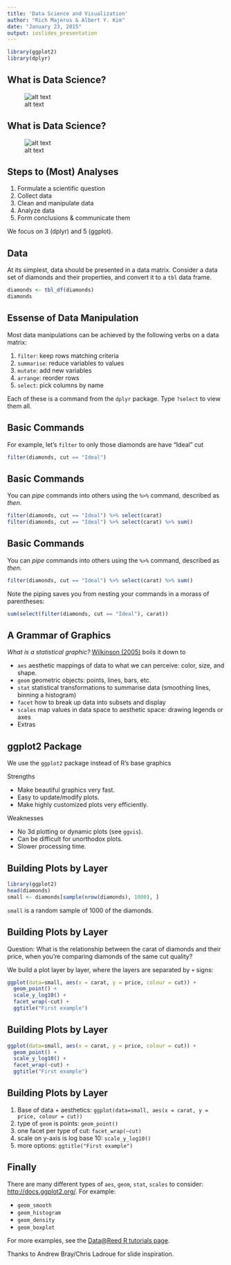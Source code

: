 ```yaml
---
title: 'Data Science and Visualization'
author: "Rich Majerus & Albert Y. Kim"
date: "January 23, 2015"
output: ioslides_presentation
---
```


```r
library(ggplot2)
library(dplyr)
```

## What is Data Science?
![alt text](figures/data_science_1.png)

## What is Data Science?
![alt text](figures/data_science_2.png)


## Steps to (Most) Analyses

1. Formulate a scientific question
2. Collect data
3. Clean and manipulate data
4. Analyze data
5. Form conclusions & communicate them

We focus on 3 (dplyr) and 5 (ggplot).


## Data 
At its simplest, data should be presented in a data matrix.  Consider a data set of diamonds and their properties, and convert it to a `tbl` data frame.  
```r
diamonds <- tbl_df(diamonds)
diamonds
```



## Essense of Data Manipulation

Most data manipulations can be achieved by the following verbs on a data matrix:

1. `filter`: keep rows matching criteria
2. `summarise`: reduce variables to values
3. `mutate`: add new variables
4. `arrange`: reorder rows
5. `select`: pick columns by name

Each of these is a command from the `dplyr` package.  Type `?select` to view them all.  

## Basic Commands
For example, let's `filter` to only those diamonds are have "Ideal" cut
```r
filter(diamonds, cut == "Ideal")
```

## Basic Commands
You can _pipe_ commands into others using the `%>%` command, described as _then_.
```r
filter(diamonds, cut == "Ideal") %>% select(carat)
filter(diamonds, cut == "Ideal") %>% select(carat) %>% sum()
```

## Basic Commands
You can _pipe_ commands into others using the `%>%` command, described as _then_.
```r
filter(diamonds, cut == "Ideal") %>% select(carat) %>% sum()
```
Note the piping saves you from nesting your commands in a morass of parentheses:
```r
sum(select(filter(diamonds, cut == "Ideal"), carat))
```




## A Grammar of Graphics

_What is a statistical graphic?_  [Wilkinson (2005)](http://www.amazon.com/The-Grammar-Graphics-Statistics-Computing/dp/0387245448) boils it down to

* `aes` aesthetic mappings of data to what we can perceive: color, size, and shape.  
* `geom` geometric objects: points, lines, bars, etc.
* `stat` statistical transformations to summarise data (smoothing lines, binning a histogram)
* `facet` how to break up data into subsets and display
* `scales` map values in data space to aesthetic space: drawing legends or axes
* Extras


## ggplot2 Package
We use the `ggplot2` package instead of R's base graphics

Strengths

* Make beautiful graphics very fast.
* Easy to update/modify plots.
* Make highly customized plots very efficiently.

Weaknesses

* No 3d plotting or dynamic plots (see `ggvis`).
* Can be difficult for unorthodox plots.
* Slower processing time.


## Building Plots by Layer
```r
library(ggplot2)
head(diamonds)
small <- diamonds[sample(nrow(diamonds), 1000), ]
```
`small` is a random sample of 1000 of the diamonds.  





## Building Plots by Layer
Question: What is the relationship between the carat of diamonds and their price, when you're comparing diamonds of the same cut quality?

We build a plot layer by layer, where the layers are separated by `+` signs:

```r
ggplot(data=small, aes(x = carat, y = price, colour = cut)) + 
  geom_point() + 
  scale_y_log10() + 
  facet_wrap(~cut) + 
  ggtitle("First example")
```


## Building Plots by Layer
```r
ggplot(data=small, aes(x = carat, y = price, colour = cut)) + 
  geom_point() + 
  scale_y_log10() + 
  facet_wrap(~cut) + 
  ggtitle("First example")
```

## Building Plots by Layer

1. Base of data + aesthetics: `ggplot(data=small, aes(x = carat, y = price, colour = cut))`
2. type of `geom` is points:  `geom_point()`
3. one facet per type of cut: `facet_wrap(~cut)`
4. scale on y-axis is log base 10: `scale_y_log10()`
5. more options: `ggtitle("First example")`

## Finally
There are many different types of `aes`, `geom`, `stat`, `scales` to consider:
[http://docs.ggplot2.org/](http://docs.ggplot2.org/).  For example:

* `geom_smooth`
* `geom_histogram`
* `geom_density`
* `geom_boxplot`

For more examples, see the [Data@Reed R tutorials page](http://reed.edu/data-at-reed/resources/).

Thanks to Andrew Bray/Chris Ladroue for slide inspiration.

